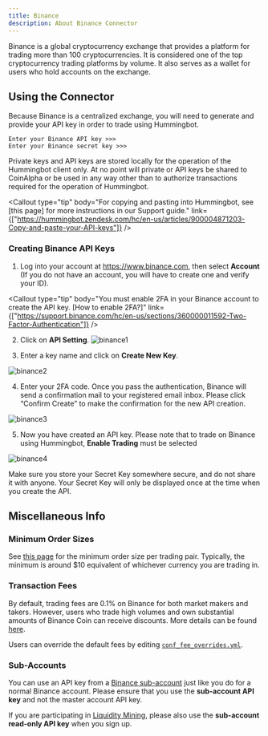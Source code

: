 ```yaml
---
title: Binance
description: About Binance Connector
---
```



Binance is a global cryptocurrency exchange that provides a platform for trading more than 100 cryptocurrencies. It is considered one of the top cryptocurrency trading platforms by volume. It also serves as a wallet for users who hold accounts on the exchange.

## Using the Connector

Because Binance is a centralized exchange, you will need to generate and provide your API key in order to trade using Hummingbot.

```
Enter your Binance API key >>>
Enter your Binance secret key >>>
```

Private keys and API keys are stored locally for the operation of the Hummingbot client only. At no point will private or API keys be shared to CoinAlpha or be used in any way other than to authorize transactions required for the operation of Hummingbot.

<Callout type="tip" body="For copying and pasting into Hummingbot, see [this page] for more instructions in our Support guide." link={["https://hummingbot.zendesk.com/hc/en-us/articles/900004871203-Copy-and-paste-your-API-keys"]} />


### Creating Binance API Keys

1. Log into your account at https://www.binance.com, then select **Account** (If you do not have an account, you will have to create one and verify your ID).

<Callout type="tip" body="You must enable 2FA in your Binance account to create the API key. [How to enable 2FA?]" link={["https://support.binance.com/hc/en-us/sections/360000011592-Two-Factor-Authentication"]} />

2. Click on **API Setting**.
   ![binance1](/img/binance1.png)

3. Enter a key name and click on **Create New Key**.

![binance2](/img/binance2.png)

4. Enter your 2FA code. Once you pass the authentication, Binance will send a confirmation mail to your registered email inbox. Please click “Confirm Create” to make the confirmation for the new API creation.

![binance3](/img/binance3.png)

5. Now you have created an API key. Please note that to trade on Binance using Hummingbot, **Enable Trading** must be selected


<Callout type="warning" body="For API key permissions, we recommend using only #trade# enabled API keys; enabling #withdraw#, #transfer#, or the equivalent is unnecessary for current Hummingbot strategies."/>

![binance4](/img/binance4.png)

Make sure you store your Secret Key somewhere secure, and do not share it with anyone. Your Secret Key will only be displayed once at the time when you create the API.

<Callout type="warning" body="If you lose your Secret Key, you can delete the API and create a new one. However, it will be impossible to reuse the same API."/>

## Miscellaneous Info

### Minimum Order Sizes

See [this page](https://www.binance.com/en/trade-rule) for the minimum order size per trading pair. Typically, the minimum is around \$10 equivalent of whichever currency you are trading in.

### Transaction Fees

By default, trading fees are 0.1% on Binance for both market makers and takers. However, users who trade high volumes and own substantial amounts of Binance Coin can receive discounts. More details can be found [here](https://www.binance.com/en/support/articles/115000429332-Fee-Structure-on-Binance).

Users can override the default fees by editing [`conf_fee_overrides.yml`](/operation/adv-command-ref/#fee-override).

### Sub-Accounts

You can use an API key from a [Binance sub-account](https://medium.com/binanceexchange/binance-introduces-sub-account-support-d7bf2f95e28c) just like you do for a normal Binance account. Please ensure that you use the **sub-account API key** and not the master account API key.

If you are participating in [Liquidity Mining](/intro/liquidity-mining), please also use the **sub-account read-only API key** when you sign up.
